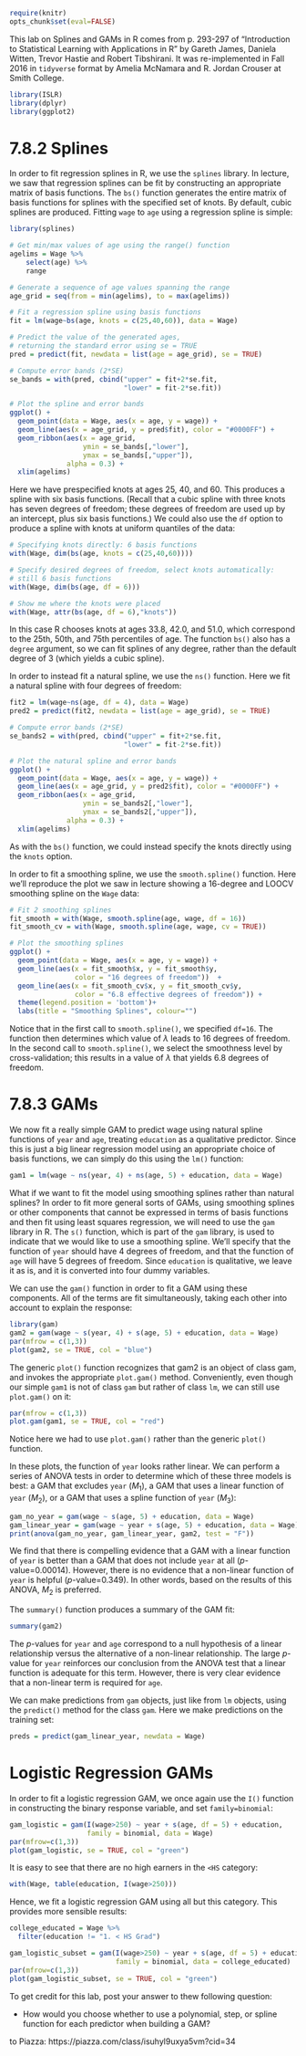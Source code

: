 ```r
require(knitr)
opts_chunk$set(eval=FALSE)
```

This lab on Splines and GAMs in R comes from p. 293-297 of "Introduction to Statistical Learning with Applications in R" by Gareth James, Daniela Witten, Trevor Hastie and Robert Tibshirani. It was re-implemented in Fall 2016 in `tidyverse` format by Amelia McNamara and R. Jordan Crouser at Smith College.

```r
library(ISLR)
library(dplyr)
library(ggplot2)
```

# 7.8.2 Splines

In order to fit regression splines in R, we use the `splines` library. In lecture, we saw that regression splines can be fit by constructing an appropriate matrix of basis functions. The `bs()` function generates the entire matrix of basis functions for splines with the specified set of knots. By default, cubic
splines are produced. Fitting `wage` to `age` using a regression spline is simple:

```r
library(splines)

# Get min/max values of age using the range() function
agelims = Wage %>%
    select(age) %>%
    range

# Generate a sequence of age values spanning the range
age_grid = seq(from = min(agelims), to = max(agelims))

# Fit a regression spline using basis functions
fit = lm(wage~bs(age, knots = c(25,40,60)), data = Wage)

# Predict the value of the generated ages, 
# returning the standard error using se = TRUE
pred = predict(fit, newdata = list(age = age_grid), se = TRUE)

# Compute error bands (2*SE)
se_bands = with(pred, cbind("upper" = fit+2*se.fit, 
                            "lower" = fit-2*se.fit))

# Plot the spline and error bands
ggplot() +
  geom_point(data = Wage, aes(x = age, y = wage)) +
  geom_line(aes(x = age_grid, y = pred$fit), color = "#0000FF") + 
  geom_ribbon(aes(x = age_grid, 
                  ymin = se_bands[,"lower"], 
                  ymax = se_bands[,"upper"]), 
              alpha = 0.3) +
  xlim(agelims)
```

Here we have prespecified knots at ages 25, 40, and 60. This produces a
spline with six basis functions. (Recall that a cubic spline with three knots
has seven degrees of freedom; these degrees of freedom are used up by an
intercept, plus six basis functions.) We could also use the `df` option to
produce a spline with knots at uniform quantiles of the data:

```r
# Specifying knots directly: 6 basis functions
with(Wage, dim(bs(age, knots = c(25,40,60))))

# Specify desired degrees of freedom, select knots automatically: 
# still 6 basis functions
with(Wage, dim(bs(age, df = 6)))

# Show me where the knots were placed
with(Wage, attr(bs(age, df = 6),"knots"))
```

In this case R chooses knots at ages 33.8, 42.0, and 51.0, which correspond
to the 25th, 50th, and 75th percentiles of age. The function `bs()` also has
a `degree` argument, so we can fit splines of any degree, rather than the
default degree of 3 (which yields a cubic spline).

In order to instead fit a natural spline, we use the `ns()` function. Here
we fit a natural spline with four degrees of freedom:

```r
fit2 = lm(wage~ns(age, df = 4), data = Wage)
pred2 = predict(fit2, newdata = list(age = age_grid), se = TRUE)

# Compute error bands (2*SE)
se_bands2 = with(pred, cbind("upper" = fit+2*se.fit, 
                            "lower" = fit-2*se.fit))

# Plot the natural spline and error bands
ggplot() +
  geom_point(data = Wage, aes(x = age, y = wage)) +
  geom_line(aes(x = age_grid, y = pred2$fit), color = "#0000FF") + 
  geom_ribbon(aes(x = age_grid, 
                  ymin = se_bands2[,"lower"], 
                  ymax = se_bands2[,"upper"]), 
              alpha = 0.3) +
  xlim(agelims)
```

As with the `bs()` function, we could instead specify the knots directly using
the `knots` option.

In order to fit a smoothing spline, we use the `smooth.spline()` function. Here we'll reproduce the plot we saw in lecture showing a 16-degree and LOOCV smoothing spline on the `Wage` data:

```r
# Fit 2 smoothing splines
fit_smooth = with(Wage, smooth.spline(age, wage, df = 16))
fit_smooth_cv = with(Wage, smooth.spline(age, wage, cv = TRUE))

# Plot the smoothing splines
ggplot() +
  geom_point(data = Wage, aes(x = age, y = wage)) +
  geom_line(aes(x = fit_smooth$x, y = fit_smooth$y, 
                color = "16 degrees of freedom"))  +
  geom_line(aes(x = fit_smooth_cv$x, y = fit_smooth_cv$y, 
                color = "6.8 effective degrees of freedom")) +
  theme(legend.position = 'bottom')+ 
  labs(title = "Smoothing Splines", colour="")
```

Notice that in the first call to `smooth.spline()`, we specified `df=16`. The
function then determines which value of $\lambda$ leads to 16 degrees of freedom. In
the second call to `smooth.spline()`, we select the smoothness level by cross-validation;
this results in a value of $\lambda$ that yields 6.8 degrees of freedom.

# 7.8.3 GAMs
We now fit a really simple GAM to predict wage using natural spline functions of `year`
and `age`, treating `education` as a qualitative predictor. Since
this is just a big linear regression model using an appropriate choice of
basis functions, we can simply do this using the `lm()` function:

```r
gam1 = lm(wage ~ ns(year, 4) + ns(age, 5) + education, data = Wage)
```

What if we want to fit the model using smoothing splines rather than natural
splines? In order to fit more general sorts of GAMs, using smoothing splines
or other components that cannot be expressed in terms of basis functions
and then fit using least squares regression, we will need to use the `gam`
library in R. The `s()` function, which is part of the `gam` library, is used to indicate that
we would like to use a smoothing spline. We'll specify that the function of
`year` should have 4 degrees of freedom, and that the function of `age` will
have 5 degrees of freedom. Since `education` is qualitative, we leave it as is,
and it is converted into four dummy variables.

We can use the `gam()` function in order to fit a GAM using these components. All of the terms are
fit simultaneously, taking each other into account to explain the response:

```r
library(gam)
gam2 = gam(wage ~ s(year, 4) + s(age, 5) + education, data = Wage)
par(mfrow = c(1,3))
plot(gam2, se = TRUE, col = "blue")
```

The generic `plot()` function recognizes that gam2 is an object of class gam,
and invokes the appropriate `plot.gam()` method. Conveniently, even though our simple
`gam1` is not of class `gam` but rather of class `lm`, we can still use `plot.gam()`
on it:

```r
par(mfrow = c(1,3))
plot.gam(gam1, se = TRUE, col = "red")
```

Notice here we had to use `plot.gam()` rather than the generic `plot()`
function.

In these plots, the function of `year` looks rather linear. We can perform a
series of ANOVA tests in order to determine which of these three models is
best: a GAM that excludes `year` ($M_1$), a GAM that uses a linear function
of `year` ($M_2$), or a GAM that uses a spline function of `year` ($M_3$):

```r
gam_no_year = gam(wage ~ s(age, 5) + education, data = Wage)
gam_linear_year = gam(wage ~ year + s(age, 5) + education, data = Wage)
print(anova(gam_no_year, gam_linear_year, gam2, test = "F"))
```

We find that there is compelling evidence that a GAM with a linear function
of `year` is better than a GAM that does not include `year` at all
($p$-value=0.00014). However, there is no evidence that a non-linear function
of `year` is helpful ($p$-value=0.349). In other words, based on the results
of this ANOVA, $M_2$ is preferred.

The `summary()` function produces a summary of the GAM fit:

```r
summary(gam2)
```

The $p$-values for `year` and `age` correspond to a null hypothesis of a linear
relationship versus the alternative of a non-linear relationship. The large
$p$-value for `year` reinforces our conclusion from the ANOVA test that a linear
function is adequate for this term. However, there is very clear evidence
that a non-linear term is required for `age`.

We can make predictions from `gam` objects, just like from `lm` objects,
using the `predict()` method for the class `gam`. Here we make predictions on
the training set:

```r
preds = predict(gam_linear_year, newdata = Wage)
```

# Logistic Regression GAMs
In order to fit a logistic regression GAM, we once again use the `I()` function
in constructing the binary response variable, and set `family=binomial`:

```r
gam_logistic = gam(I(wage>250) ~ year + s(age, df = 5) + education, 
                   family = binomial, data = Wage)
par(mfrow=c(1,3))
plot(gam_logistic, se = TRUE, col = "green")
```

It is easy to see that there are no high earners in the `<HS` category:

```r
with(Wage, table(education, I(wage>250)))
```

Hence, we fit a logistic regression GAM using all but this category. This
provides more sensible results:

```r
college_educated = Wage %>%
  filter(education != "1. < HS Grad")

gam_logistic_subset = gam(I(wage>250) ~ year + s(age, df = 5) + education, 
                          family = binomial, data = college_educated)
par(mfrow=c(1,3))
plot(gam_logistic_subset, se = TRUE, col = "green")
```

To get credit for this lab, post your answer to thew following question:

* How would you choose whether to use a polynomial, step, or spline function for each predictor when building a GAM?

to Piazza: https://piazza.com/class/isuhyl9uxya5vm?cid=34